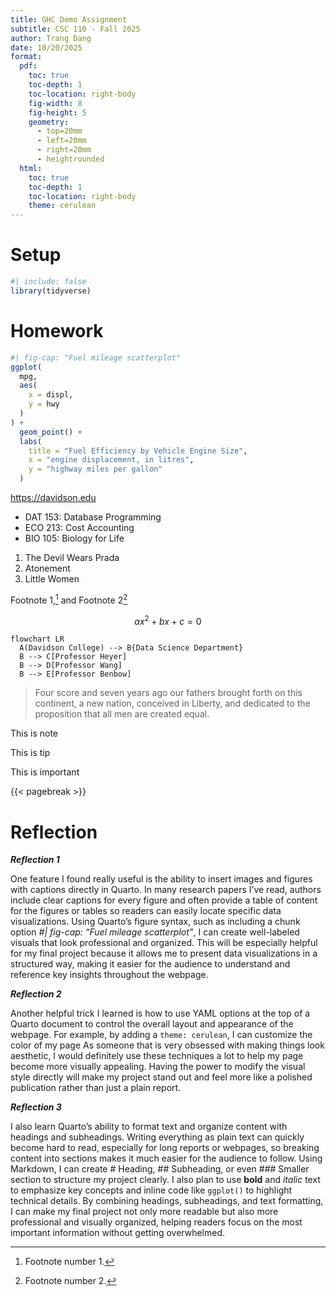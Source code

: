 ```yaml
---
title: GHC Demo Assignment
subtitle: CSC 110 - Fall 2025
author: Trang Dang
date: 10/20/2025
format:
  pdf:
    toc: true
    toc-depth: 1
    toc-location: right-body
    fig-width: 8
    fig-height: 5
    geometry:
      - top=20mm
      - left=20mm
      - right=20mm
      - heightrounded
  html: 
    toc: true
    toc-depth: 1
    toc-location: right-body
    theme: cerulean
---
```


# Setup

```r
#| include: false
library(tidyverse)
```

# Homework

```r
#| fig-cap: "Fuel mileage scatterplot"
ggplot(
  mpg,
  aes(
    x = displ,
    y = hwy
  )
) +
  geom_point() +
  labs(
    title = "Fuel Efficiency by Vehicle Engine Size",
    x = "engine displacement, in litres",
    y = "highway miles per gallon"
  )
```

<https://davidson.edu>

-   DAT 153: Database Programming
-   ECO 213: Cost Accounting
-   BIO 105: Biology for Life

1.  The Devil Wears Prada
2.  Atonement
3.  Little Women

Footnote 1,[^1] and Footnote 2[^2]

[^1]: Footnote number 1.

[^2]: Footnote number 2.

$$ax{^2} +bx + c = 0$$

```mermaid
flowchart LR
  A(Davidson College) --> B{Data Science Department}
  B --> C[Professor Heyer]
  B --> D[Professor Wang]
  B --> E[Professor Benbow]
```

> Four score and seven years ago our fathers brought forth on this continent, a new nation, conceived in Liberty, and dedicated to the proposition that all men are created equal.

::: callout-note
This is note
:::

::: callout-tip
This is tip
:::

::: {.callout-important collapse="true"}
This is important
:::

{{< pagebreak >}}

# Reflection

***Reflection 1***

One feature I found really useful is the ability to insert images and figures with captions directly in Quarto. In many research papers I’ve read, authors include clear captions for every figure and often provide a table of content for the figures or tables so readers can easily locate specific data visualizations. Using Quarto’s figure syntax, such as including a chunk option *#| fig-cap: "Fuel mileage scatterplot"*, I can create well-labeled visuals that look professional and organized. This will be especially helpful for my final project because it allows me to present data visualizations in a structured way, making it easier for the audience to understand and reference key insights throughout the webpage.

***Reflection 2*** 

Another helpful trick I learned is how to use YAML options at the top of a Quarto document to control the overall layout and appearance of the webpage. For example, by adding a `theme: cerulean`, I can customize the color of my page As someone that is very obsessed with making things look aesthetic, I would definitely use these techniques a lot to help my page become more visually appealing. Having the power to modify the visual style directly will make my project stand out and feel more like a polished publication rather than just a plain report.

***Reflection 3***

I also learn Quarto's ability to format text and organize content with headings and subheadings. Writing everything as plain text can quickly become hard to read, especially for long reports or webpages, so breaking content into sections makes it much easier for the audience to follow. Using Markdown, I can create # Heading, ## Subheading, or even ### Smaller section to structure my project clearly. I also plan to use **bold** and *italic* text to emphasize key concepts and inline code like `ggplot()` to highlight technical details. By combining headings, subheadings, and text formatting, I can make my final project not only more readable but also more professional and visually organized, helping readers focus on the most important information without getting overwhelmed.
